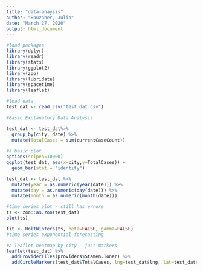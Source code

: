 ```yaml
---
title: "data-anaysis"
author: "Bouzaher, Julia"
date: "March 27, 2020"
output: html_document
---
```


```r
#load packages
library(dplyr)
library(readr)
library(stats)
library(ggplot2)
library(zoo)
library(lubridate)
library(spacetime)
library(leaflet)

#load data
test_dat <- read_csv("test_dat.csv")

#Basic Explanatory Data Analysis

test_dat <- test_dat%>%
  group_by(city, date) %>%
  mutate(TotalCases = sum(currentCaseCount)) 
  
#a basic plot
options(scipen=10000)
ggplot(test_dat, aes(x=city,y=TotalCases)) +
  geom_bar(stat = "identity")

test_dat <- test_dat %>%
  mutate(year = as.numeric(year(date))) %>%
  mutate(day = as.numeric(day(date))) %>%
  mutate(month = as.numeric(month(date)))

#time series plot - still has errors
ts <- zoo::as.zoo(test_dat)
plot(ts)

fit <- HoltWinters(ts, beta=FALSE, gamma=FALSE)
#time series exponential forecasting

#a leaflet heatmap by city - just markers
leaflet(test_dat) %>%
  addProviderTiles(providers$Stamen.Toner) %>%
  addCircleMarkers(test_dat$TotalCases, lng=test_dat$lng, lat=test_dat$lat, radius = .5)
```